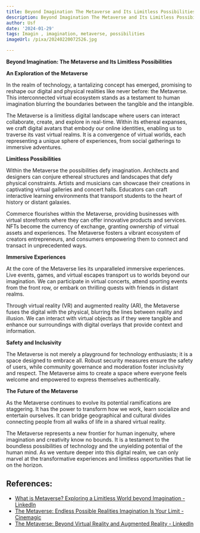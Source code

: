 ```yaml
---
title: Beyond Imagination The Metaverse and Its Limitless Possibilities
description: Beyond Imagination The Metaverse and Its Limitless Possibilities
author: Usf
date: '2024-01-29'
tags: Imagin , imagination, metaverse, possibilities
imageUrl: /pixa/20240220072526.jpg

---
```

**Beyond Imagination: The Metaverse and Its  Limitless Possibilities**

**An Exploration of the  Metaverse**

In the realm of technology, a tantalizing concept has emerged, promising to reshape our digital and physical realities like  never before: the Metaverse. This interconnected virtual ecosystem stands as  a testament to human imagination blurring the boundaries  between the tangible and the intangible.

The Metaverse is a limitless digital landscape where users can interact collaborate, create, and explore in real-time. Within its ethereal  expanses, we craft  digital avatars  that embody our  online identities, enabling us to traverse its  vast virtual realms. It is a convergence of virtual worlds, each representing a  unique sphere of experiences, from social gatherings to immersive  adventures.

**Limitless Possibilities**

Within the Metaverse the possibilities defy imagination. Architects and designers can conjure ethereal structures and landscapes that defy physical constraints. Artists and musicians can showcase their creations in captivating virtual  galleries and concert halls. Educators can craft interactive learning environments that transport students to the heart of history or distant galaxies.

Commerce flourishes within the Metaverse, providing businesses with virtual storefronts where they can offer  innovative products and services. NFTs become the  currency  of exchange, granting ownership of virtual assets and experiences.  The Metaverse fosters a vibrant ecosystem of  creators entrepreneurs, and  consumers empowering them to connect and  transact in  unprecedented ways.

**Immersive Experiences**

At the  core of the Metaverse lies its unparalleled immersive  experiences. Live events, games, and virtual  escapes  transport us to worlds beyond our imagination. We can  participate in  virtual concerts, attend sporting events from the front row, or embark on thrilling quests  with friends in distant realms.

Through virtual reality (VR) and augmented reality (AR), the Metaverse fuses the  digital  with the physical, blurring the lines between reality and illusion.  We can interact with  virtual objects as if they were tangible and enhance our surroundings with digital overlays that provide context and information.

**Safety and Inclusivity**

The Metaverse is not merely a playground for technology enthusiasts; it is a space designed to embrace all. Robust security measures ensure the safety  of users, while community governance and moderation foster inclusivity and respect. The Metaverse aims to create a space where everyone feels welcome and empowered  to express themselves authentically.

**The Future of the Metaverse**

As  the Metaverse continues to evolve  its potential ramifications  are staggering. It has the power to transform how we work, learn  socialize and  entertain ourselves. It can bridge geographical and cultural divides connecting people from all walks of life in  a shared virtual  reality.

The  Metaverse represents  a new frontier for human ingenuity, where imagination and creativity know no bounds. It is a testament to the boundless possibilities of technology and the  unyielding potential of the human mind. As we venture deeper into this digital realm, we can only marvel at the  transformative experiences and  limitless opportunities that lie on the horizon.

## References:
- [What is Metaverse? Exploring a Limitless World beyond Imagination - LinkedIn](https://www.linkedin.com/pulse/what-metaverse-exploring-limitless-world-beyond-imagination)
- [The Metaverse: Endless Possible Realities Imagination Is Your Limit - Cinemagic](https://www.cinemagics.com/post/the-metaverse-endless-possible-realities-imagination-is-your-limit)
- [The Metaverse: Beyond Virtual Reality and Augmented Reality - LinkedIn](https://www.linkedin.com/pulse/metaverse-beyond-virtual-reality-augmented-solutionsloft)
